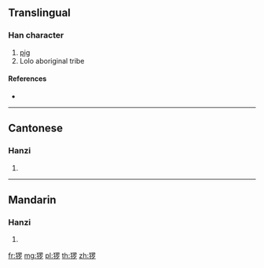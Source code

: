 {{character info/new}}
{{also|玀}}
==Translingual==

===Han character===
{{Han char|rn=94|rad=犬|as=08|sn=11|four=|canj=KHWLN}}

# [[pig]]
# Lolo aboriginal tribe

====References====
* {{Han ref|kx=0714.051|hdz=21353.080|uh=7321|ud=29473}}

----

==Cantonese==

===Hanzi===
{{yue-hanzi|jyut=|y=lo4|tra=玀}}

# {{defn|lang=yue|sort=犬08}}

----

==Mandarin==

===Hanzi===
{{cmn-hanzi|tra=玀|pin=[[luó]] ([[luo2]]), [[wèi]] ([[wei4]])|wg=lo<sup>2</sup>, wei<sup>4</sup>}}

# {{defn|lang=cmn|sort=犬08}}

[[fr:猡]]
[[mg:猡]]
[[pl:猡]]
[[th:猡]]
[[zh:猡]]